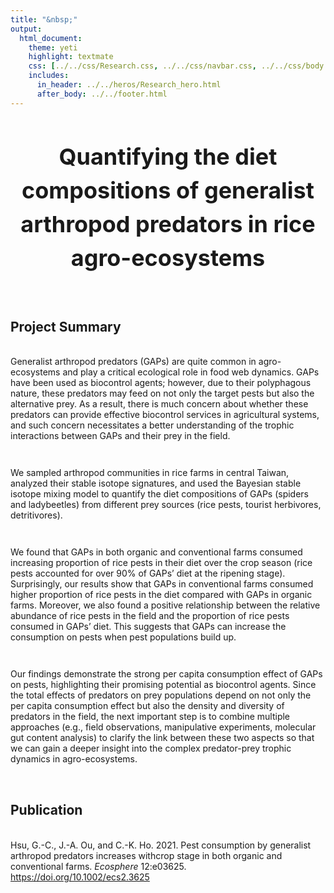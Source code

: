 ```yaml
---
title: "&nbsp;"
output:
  html_document:
    theme: yeti
    highlight: textmate
    css: [../../css/Research.css, ../../css/navbar.css, ../../css/body.css]
    includes:
      in_header: ../../heros/Research_hero.html
      after_body: ../../footer.html
---
```


<style>
h1 {text-align: center !important; 
   font-weight: bold !important; 
   font-size: 36px !important;
   line-height: 1.5em;}
   
h2 {font-weight: bold !important;} 
   
.External_link{
  border-radius: 5px;
  border: none;
  text-align: center;
  text-decoration: none;
  display: inline-block;
  width: 60px;
}
</style>

# Quantifying the diet compositions of generalist arthropod predators in rice agro-ecosystems

<br>

## Project Summary
<div style="height: 0.25em;"></div>

Generalist arthropod predators (GAPs) are quite common in agro-ecosystems and play a critical ecological role in food web dynamics. GAPs have been used as biocontrol agents; however, due to their polyphagous nature, these predators may feed on not only the target pests but also the alternative prey. As a result, there is much concern about whether these predators can provide effective biocontrol services in agricultural systems, and such concern necessitates a better understanding of the trophic interactions between GAPs and their prey in the field.    

<div style="height: 1em;"></div>
We sampled arthropod communities in rice farms in central Taiwan, 
analyzed their stable isotope signatures, and used the Bayesian stable isotope mixing model to quantify the diet compositions of GAPs (spiders and ladybeetles) from different prey sources (rice pests, tourist herbivores, detritivores).

<div style="height: 1em;"></div>

We found that GAPs in both organic and conventional farms consumed increasing proportion of rice pests in their diet over the crop season (rice pests accounted for over 90% of GAPs' diet at the ripening stage). Surprisingly, our results show that GAPs in conventional farms consumed higher proportion of rice pests in the diet compared with GAPs in organic farms. Moreover, we also found a positive relationship between the relative abundance of rice pests in the field and the proportion of rice pests consumed in GAPs' diet. This suggests that GAPs can increase the consumption on pests when pest populations build up.

<div style="height: 1em;"></div>

Our findings demonstrate the strong per capita consumption effect of GAPs on pests, highlighting their promising potential as biocontrol agents.  Since the total effects of predators on prey populations depend on not only the per capita consumption effect but also the density and diversity of predators in the field, the next important step is to combine multiple approaches (e.g., field observations, manipulative experiments, molecular gut content analysis) to clarify the link between these two aspects so that we can gain a deeper insight into the complex predator-prey trophic dynamics in agro-ecosystems. 

<br>

## Publication
<div style="height: 0.25em;"></div>

Hsu, G.-C., J.-A. Ou, and C.-K. Ho. 2021. Pest consumption by generalist arthropod predators increases withcrop stage in both organic and conventional farms. *Ecosphere* 12:e03625. <a href="https://esajournals.onlinelibrary.wiley.com/doi/10.1002/ecs2.3625" target="_blank">https://doi.org/10.1002/ecs2.3625</a>










